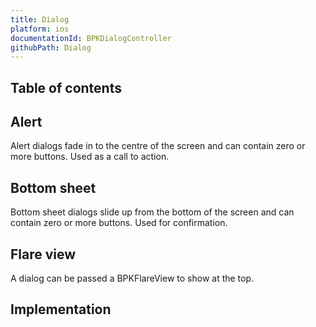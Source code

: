 ```yaml
---
title: Dialog
platform: ios
documentationId: BPKDialogController
githubPath: Dialog
---
```





## Table of contents

## Alert

Alert dialogs fade in to the centre of the screen and can contain zero or more buttons. Used as a call to action.

<IOSComponentScreenshots
  lightMode={screenshotAlert}
  darkMode={screenshotAlertDm}
  altText="iOS alert dialog with a call to action" />

## Bottom sheet

Bottom sheet dialogs slide up from the bottom of the screen and can contain zero or more buttons. Used for confirmation.

<IOSComponentScreenshots
  lightMode={screenshotBottomSheet}
  darkMode={screenshotBottomSheetDm}
  altText="iOS bottom sheet dialog used for confirmation" />

## Flare view

A dialog can be passed a BPKFlareView to show at the top.

<IOSComponentScreenshots
  lightMode={screenshotWithFlare}
  darkMode={screenshotWithFlareDm}
  altText="iOS dialog with a BPKFlareView" />

## Implementation

<Readme />
